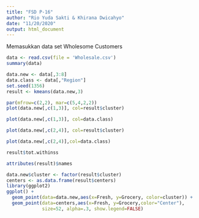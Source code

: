 ---
title: "FSD P-16"
author: "Rio Yuda Sakti & Khirana Dwicahyo"
date: "11/20/2020"
output: html_document
---

Memasukkan data set Wholesome Customers
```{r}
data <- read.csv(file = 'Wholesale.csv')
summary(data)
```
```{r}
data.new <- data[,3:8]
data.class <- data[,"Region"]
set.seed(1356)
result <- kmeans(data.new,3)
```

```{r}
par(mfrow=c(2,2), mar=c(5,4,2,2))
plot(data.new[,c(1,3)], col=result$cluster)
```
```{r}
plot(data.new[,c(1,3)], col=data.class)
```
```{r}
plot(data.new[,c(2,4)], col=result$cluster)
```
```{r}
plot(data.new[,c(2,4)],col=data.class)
```
```{r}
result$tot.withinss
```
```{r}
attributes(result)$names
```
```{r}
data.new$cluster <- factor(result$cluster)
centers <- as.data.frame(result$centers)
library(ggplot2)
ggplot() +
  geom_point(data=data.new,aes(x=Fresh, y=Grocery, color=cluster)) +
  geom_point(data=centers,aes(x=Fresh, y=Grocery,color="Center"),
             size=52, alpha=.3, show.legend=FALSE)
```

